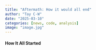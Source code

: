 ```yaml
---
title: "Aftermath: How it would all end"
author: "Tay C-W"
date: "2025-03-10"
categories: [news, code, analysis]
image: "image.jpg"
---
```


#### How It All Started